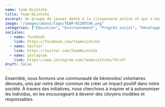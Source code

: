 ```yaml
---
name: team Niintche
title: Team Niintche
excerpt: Un groupe de jeunes dédié à la citoyenneté active et qui s'engage passionnément dans la promotion de l'éducation et la préservation de l'environnement.
image: "/images/about/logo/TEAM-NIINTCHE.png"
categories: ["Éducation", "Environnement", "Progrès social", "Développement communautaire"]
sociales:
  - name: facebook
    link: https://facebook.com/teamniintche
  - name: twitter
    link: https://twitter.com/TeamNiintche
  - name: instagram
    link: https://www.instagram.com/teamniintche/?hl=fr
draft: false
---
```


Ensemble, nous formons une communauté de bénévoles/ volontaires dévoués, unis par notre désir commun de créer un impact positif dans notre société. À travers des initiatives, nous cherchons à inspirer et à autonomiser les individus, en les encourageant à devenir des citoyens modèles et responsables.

